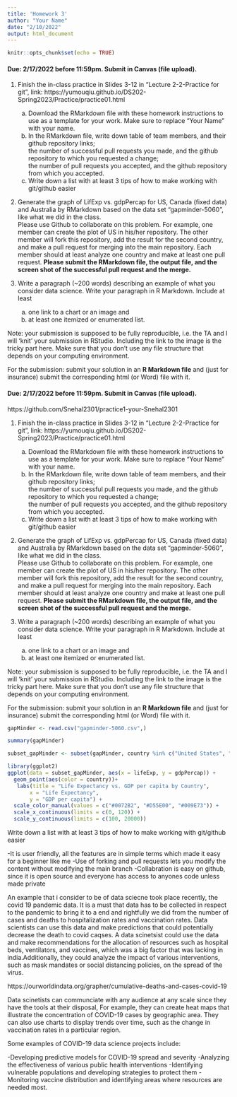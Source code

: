 ```yaml
---
title: 'Homework 3'
author: "Your Name"
date: "2/10/2022"
output: html_document
---
```


```r
knitr::opts_chunk$set(echo = TRUE)
```

#### Due: 2/17/2022 before 11:59pm. Submit in Canvas (file upload).

1. Finish the in-class practice in Slides 3-12 in "Lecture 2-2-Practice for git", link: https://yumouqiu.github.io/DS202-Spring2023/Practice/practice01.html  
    a. Download the RMarkdown file with these homework instructions to use as a template for your work. Make sure to replace "Your Name" with your name.  
    b. In the RMarkdown file, write down table of team members, and their github repository links;   
the number of successful pull requests you made, and the github repository to which you requested a change;  
the number of pull requests you accepted, and the github repository from which you accepted.  
    c. Write down a list with at least 3 tips of how to make working with git/github easier  

2. Generate the graph of LifExp vs. gdpPercap for US, Canada (fixed data) and Australia by RMarkdown based on the data set "gapminder-5060", like what we did in the class.  
Please use Github to collaborate on this problem. For example, one member can create the plot of US in his/her repository. The other member will fork this repository, add the result for the second country, and make a pull request for merging into the main repository. Each member should at least analyze one country and make at least one pull request. **Please submit the RMarkdown file, the output file, and the screen shot of the successful pull request and the merge.**

3. Write a paragraph (~200 words) describing an example of what you consider data science. Write your paragraph in R Markdown. Include at least 
    a. one link to a chart or an image and 
    b. at least one itemized or enumerated list.
    

Note: your submission is supposed to be fully reproducible, i.e. the TA and I will 'knit' your submission in RStudio. Including the link to the image is the tricky part here. Make sure that you don't use any file structure that depends on your computing environment.


For the submission: submit your solution in an **R Markdown file** and (just for insurance) submit the corresponding html (or Word) file with it. 


#### Due: 2/17/2022 before 11:59pm. Submit in Canvas (file upload).

https://github.com/Snehal2301/practice1-your-Snehal2301

1. Finish the in-class practice in Slides 3-12 in "Lecture 2-2-Practice for git", link: https://yumouqiu.github.io/DS202-Spring2023/Practice/practice01.html  
    a. Download the RMarkdown file with these homework instructions to use as a template for your work. Make sure to replace "Your Name" with your name.  
    b. In the RMarkdown file, write down table of team members, and their github repository links;   
the number of successful pull requests you made, and the github repository to which you requested a change;  
the number of pull requests you accepted, and the github repository from which you accepted.  
    c. Write down a list with at least 3 tips of how to make working with git/github easier  

2. Generate the graph of LifExp vs. gdpPercap for US, Canada (fixed data) and Australia by RMarkdown based on the data set "gapminder-5060", like what we did in the class.  
Please use Github to collaborate on this problem. For example, one member can create the plot of US in his/her repository. The other member will fork this repository, add the result for the second country, and make a pull request for merging into the main repository. Each member should at least analyze one country and make at least one pull request. **Please submit the RMarkdown file, the output file, and the screen shot of the successful pull request and the merge.**

3. Write a paragraph (~200 words) describing an example of what you consider data science. Write your paragraph in R Markdown. Include at least 
    a. one link to a chart or an image and 
    b. at least one itemized or enumerated list.
    

Note: your submission is supposed to be fully reproducible, i.e. the TA and I will 'knit' your submission in RStudio. Including the link to the image is the tricky part here. Make sure that you don't use any file structure that depends on your computing environment.


For the submission: submit your solution in an **R Markdown file** and (just for insurance) submit the corresponding html (or Word) file with it. 

```r
gapMinder <- read.csv("gapminder-5060.csv",)
```
```r
summary(gapMinder)
```
```r
subset_gapMinder <- subset(gapMinder, country %in% c("United States", "Canada","Australia"))

```


```r
library(ggplot2)
ggplot(data = subset_gapMinder, aes(x = lifeExp, y = gdpPercap)) +
  geom_point(aes(color = country))+
   labs(title = "Life Expectancy vs. GDP per capita by Country",
       x = "Life Expectancy",
       y = "GDP per capita") +
  scale_color_manual(values = c("#0072B2", "#D55E00", "#009E73")) +
  scale_x_continuous(limits = c(0, 120)) +
  scale_y_continuous(limits = c(100, 20000))
```

Write down a list with at least 3 tips of how to make working with git/github easier

-It is user friendly, all the features are in simple terms which made it easy for a beginner like me
-Use of forking and pull requests lets you modify the content without modifying the main branch
-Collabration is easy on github, since it is open source and everyone has access to anyones code unless made private



An example that i consider to be of data sciecne took place recently, the covid 19 pandemic data. It is a must that data has to be collected in respect to the pandemic to bring it to a end and rightfully we did from the number of cases and deaths to hospitalization rates and vaccination rates. Data scientists can use this data and make predictions that could potentially decrease the death to covid caqses. A data scinetsist could use the data and make recommendations for the allocation of resources such as hospital beds, ventilators, and vaccines, which was a big factor that was lacking in india.Additionally, they could analyze the impact of various interventions, such as mask mandates or social distancing policies, on 
the spread of the virus.

https://ourworldindata.org/grapher/cumulative-deaths-and-cases-covid-19

Data scinetists can communciate with any audience at any scale since they have the tools at their disposal,  For example, they can create heat maps that illustrate the concentration of COVID-19 cases by geographic area. They can also use charts to display trends over time, such as the change in vaccination rates in a particular region.

Some examples of COVID-19 data science projects include:

-Developing predictive models for COVID-19 spread and severity
-Analyzing the effectiveness of various public health interventions
-Identifying vulnerable populations and developing strategies to protect them
-Monitoring vaccine distribution and identifying areas where resources are needed most.
